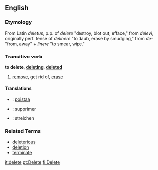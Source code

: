 ==English==
===Etymology===
From Latin ''deletus'', p.p. of ''delere'' "destroy, blot out, efface," from ''delevi'', originally perf. tense of ''delinere'' "to daub, erase by smudging," from ''de-'' "from, away" + ''linere'' "to smear, wipe."

===Transitive verb===
'''to delete''', '''[[deleting]]''', '''[[deleted]]'''
# [[remove]], get rid of, [[erase]]

====Translations====
*{{msg:fi}}: [[poistaa]]
*{{fr}}: supprimer
*{{de}}: streichen

===Related Terms===
*[[deleterious]]
*[[deletion]]
*[[terminate]]

[[it:delete]]
[[pt:Delete]]
[[fi:Delete]]